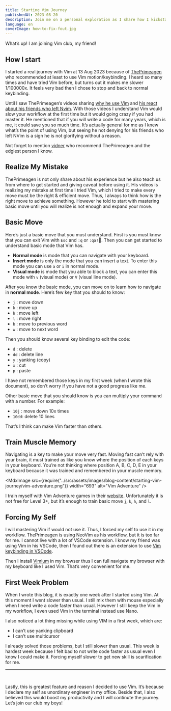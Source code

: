 ```yaml
---
title: Starting Vim Journey
publishedAt: 2023-08-20
description: Join me on a personal exploration as I share how I kickstarted my Vim journey. Gain insights into the steps, resources, and experiences that shaped my introduction to Vim, a versatile text editor. Whether you're new to coding or a seasoned developer, discover valuable tips and inspiration to begin your own efficient and rewarding Vim adventure
language: en
coverImage: how-to-fix-fout.jpg
---
```


What’s up! I am joining Vim club, my friend!

## How I start

I started a real journey with Vim at 13 Aug 2023 because of [ThePrimeagen](https://www.youtube.com/@ThePrimeagen) who recommended at least to use Vim motion/keybinding. I heard so many times and have tried Vim before, but turns out it makes me slower 1/100000x. It feels very bad then I chose to stop and back to normal keybinding.

Until I saw ThePrimeagen’s videos sharing [why he use Vim](https://www.youtube.com/watch?v=D4YTJ2W5q4Y) and [his react about his friends who left Nvim](https://www.youtube.com/watch?v=Ric2wHzPfcM). With those videos I understand Vim would slow your workflow at the first time but it would going crazy if you had master it. He mentioned that if you will write a code for many years, which is me, it could save you so much time. It’s actually general for me as I knew what’s the point of using Vim, but seeing he not denying for his friends who left NVim is a sign he is not glorifying without a reason.

Not forget to mention [vidner](https://github.com/vidner) who recommend ThePrimeagen and the edgiest person I know.

## Realize My Mistake

ThePrimeagen is not only share about his experience but he also teach us from where to get started and giving caveat before using it. His videos is realizing my mistake at first time I tried Vim, which I tried to make every move must be the right & efficient move. Thus, I always to think how is the right move to achieve something. However he told to start with mastering basic move until you will realize is not enough and expand your move.

## Basic Move

Here’s just a basic move that you must understand. First is you must know that you can exit Vim with `Esc` and `:q` or `:qa!`🤭. Then you can get started to understand basic mode that Vim has.

- **Normal mode** is mode that you can navigate with your keyboard.
- **Insert mode** is only the mode that you can insert a text. To enter this mode you can use `a` or `i` in normal mode.
- **Visual mode** is mode that you able to block a text, you can enter this mode with `v` (visual mode) or `V` (visual line mode).

After you know the basic mode, you can move on to learn how to navigate in **normal mode**. Here’s few key that you should to know:

- `j` : move down
- `k` : move up
- `h` : move left
- `l` : move right
- `b` : move to previous word
- `w` : move to next word

Then you should know several key binding to edit the code:

- `d` : delete
- `dd` : delete line
- `y` : yanking (copy)
- `x` : cut
- `p` : paste

I have not remembered those keys in my first week (when I wrote this document), so don’t worry if you have not a good progress like me.

Other basic move that you should know is you can multiply your command with a number. For example:

- `10j` : move down 10x times
- `10dd`: delete 10 lines

That’s I think can make Vim faster than others.

## Train Muscle Memory

Navigating is a key to make your move very fast. Moving fast can’t rely with your brain, it must trained as like you know where the position of each keys in your keyboard. You’re not thinking where position A, B, C, D, E in your keyboard because it was trained and remembered in your muscle memory.

<MdxImage
  src={require("../src/assets/images/blog-content/starting-vim-journey/vim-adventure.png")}
  width="693"
  alt="Vim Adventure"
/>

I train myself with Vim Adventure games in their [website](https://vim-adventures.com/). Unfortunately it is not free for Level 3+, but it’s enough to train basic move `j`, `k`, `h`, and `l`.

## Forcing My Self

I will mastering Vim if would not use it. Thus, I forced my self to use it in my workflow. ThePrimeagen is using NeoVim as his workflow, but it is too far for me. I cannot live with a lot of VSCode extension. I know my friend was using Vim in his VSCode, then I found out there is an extension to use [Vim keybinding in VSCode](https://marketplace.visualstudio.com/items?itemName=vscodevim.vim).

Then I install [Vimium](https://chrome.google.com/webstore/detail/vimium/dbepggeogbaibhgnhhndojpepiihcmeb) in my browser thus I can full navigate my browser with my keyboard like I used Vim. That’s very convenient for me.

## First Week Problem

When I wrote this blog, it is exactly one week after I started using Vim. At this moment I went slower than usual. I still mix them with mouse especially when I need write a code faster than usual. However I still keep the Vim in my workflow, I even used Vim in the terminal instead use Nano.

I also noticed a lot thing missing while using VIM in a first week, which are:

- I can’t use yanking clipboard
- I can’t use multicursor

I already solved those problems, but I still slower than usual. This week is hardest week because I felt bad to not write code faster as usual even I know I could make it. Forcing myself slower to get new skill is scarification for me.

---

<br />
<MdxImage
  src={require("../src/assets/images/blog-content/starting-vim-journey/20230820005533.png")}
  width="453"
  alt="Youtube Top Comment"
/>

Lastly, this is greatest feature and reason I decided to use Vim. It’s because I declare my self as unordinary engineer in my office. Beside that, I also believed this would boost my productivity and I will continute the journey. Let’s join our club my boys!
